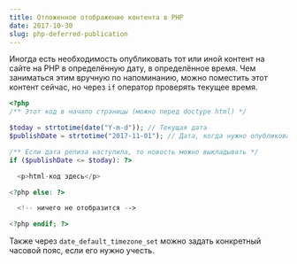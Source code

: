 ```yaml
---
title: Отложенное отображение контента в PHP
date: 2017-10-30
slug: php-deferred-publication
---
```


Иногда есть необходимость опубликовать тот или иной контент на сайте на PHP в определённую дату, в определённое время. Чем заниматься этим вручную по напоминанию, можно поместить этот контент сейчас, но через `if` оператор проверять текущее время.

```php
<?php
/** Этот код в начало страницы (можно перед doctype html) */

$today = strtotime(date("Y-m-d")); // Текущая дата
$publishDate = strtotime("2017-11-01"); // Дата, когда нужно опубликовать этот контент. Переменную можно называть как угодно

/** Если дата релиза наступила, то новость можно выкладывать */
if ($publishDate <= $today): ?>

  <p>html-код здесь</p>

<?php else: ?>

  <!-- ничего не отобразится -->

<?php endif; ?>
```

Также через `date_default_timezone_set` можно задать конкретный часовой пояс, если его нужно учесть.

